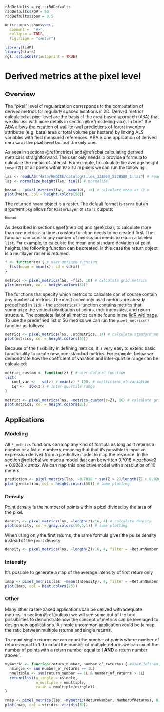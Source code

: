 ```r
r3dDefaults = rgl::r3dDefaults
r3dDefaults$FOV = 50
r3dDefaults$zoom = 0.5

knitr::opts_chunk$set(
  comment =  "#>", 
  collapse = TRUE,
  fig.align = "center")

library(lidR)
library(stars)
rgl::setupKnitr(autoprint = TRUE)
```

# Derived metrics at the pixel level {#aba}

## Overview {#aba-overview}

The "pixel" level of regularization corresponds to the computation of derived metrics for regularly spaced locations in 2D. Derived metrics calculated at pixel level are the basis of the area-based approach (ABA) that we discuss with more details in section \@ref(modeling-aba). In brief, the ABA allows the creation of wall-to-wall predictions of forest inventory attributes (e.g. basal area or total volume per hectare) by linking ALS variables with field measured references. ABA is one application of derived metrics at the pixel level but not the only one.

As seen in sections \@ref(metrics) and \@ref(cba) calculating derived metrics is straightforward. The user only needs to provide a formula to calculate the metric of interest. For example, to calculate the average height (`mean(Z)`) of all points within 10 x 10 m pixels we can run the following:

```r
las <- readLAS("data/ENGINE/catalog/tiles_338000_5238500_1.laz") # read file
las <- normalize_height(las, tin()) # normalize
```

```r
hmean <- pixel_metrics(las, ~mean(Z), 10) # calculate mean at 10 m
plot(hmean, col = height.colors(50))
```

The returned `hmean` object is a raster. The default format is `terra` but an argument `pkg` allows for `RasterLayer` or `stars` outputs:

```r
hmean
```

As described in sections \@ref(metrics) and \@ref(cba), to calculate more than one metric at a time a custom function needs to be created first. The function can contain any number of metrics but needs to return a labeled `list`. For example, to calculate the mean and standard deviation of point heights, the following function can be created. In this case the return object is a multilayer raster is returned.

```r
f <- function(x) { # user-defined fucntion
  list(mean = mean(x), sd = sd(x))
}

metrics <- pixel_metrics(las, ~f(Z), 10) # calculate grid metrics
plot(metrics, col = height.colors(50))
```

The functions that specify which metrics to calculate can of course contain any number of metrics. The most commonly used metrics are already predefined in `lidR` - the `stdmetrics()` function contains metrics that summarize the vertical distribution of points, their intensities, and return structure. The complete list of all metrics can be found in the [lidR wiki page]( https://github.com/Jean-Romain/lidR/wiki/stdmetrics). To use the predefined list of 56 metrics we can run the `pixel_metrics()` function as follows:

```r
metrics <- pixel_metrics(las, .stdmetrics, 10) # calculate standard metrics
plot(metrics, col = height.colors(50))
```

Because of the flexibility in defining metrics, it is very easy to extend basic functionality to create new, non-standard metrics. For example, below we demonstrate how the coefficient of variation and inter-quartile range can be calculated:

```r
metrics_custom <- function(z) { # user defined function
list(
   coef_var <-   sd(z) / mean(z) * 100, # coefficient of variation
   iqr <-  IQR(z)) # inter-quartile range
}

metrics <- pixel_metrics(las, ~metrics_custom(z=Z), 10) # calculate grid metrics
plot(metrics, col = height.colors(25))
```

## Applications {#aba-applications}

### Modeling {#aba-applications-modeling}

All `*_metrics` functions can map any kind of formula as long as it returns a number or a list of numbers, meaning that that it's possible to input an expression derived from a predictive model to map the resource. In the section \@ref(cba) we made a model that can be written $0.7018 \times pzabove2 + 0.9268 \times zmax$. We can map this predictive model with a resolution of 10 meters:

```r
prediction <- pixel_metrics(las, ~0.7018 * sum(Z > 2)/length(Z) + 0.9268 *max(Z), 20) # predicting model mapping
plot(prediction, col = height.colors(50)) # some plotting
```

### Density {#aba-applications-density}

Point density is the number of points within a pixel divided by the area of the pixel.

```r
density <- pixel_metrics(las, ~length(Z)/16, 4) # calculate density
plot(density, col = gray.colors(50,0,1)) # some plotting
```

When using only the first returns, the same formula gives the pulse density instead of the point density

```r
density <- pixel_metrics(las, ~length(Z)/16, 4, filter = ~ReturnNumber == 1L)
```

### Intensity {#aba-applications-intensity}

It's possible to generate a map of the average intensity of first return only

```r
imap <- pixel_metrics(las, ~mean(Intensity), 4, filter = ~ReturnNumber == 1L) # mapping average intensity
plot(imap, col = heat.colors(25))
```

### Other {#aba-applications-other}

Many other raster-based applications can be derived with adequate metrics. In section \@ref(outbox) we will see some out of the box possibilities to demonstrate how the concept of metrics can be leveraged to design new applications. A simple uncommon application could be to map the ratio between multiple returns and single returns. 

To count single returns we can count the number of points where number of returns equal to 1. To count the number of multiple returns we can count the number of points with a return number equal to 1 **AND** a return number above 1.

```r
mymetric <- function(return_number, number_of_returns) { #user-defined function
  nsingle <- sum(number_of_returns == 1L)
  nmultiple <- sum(return_number == 1L & number_of_returns > 1L)
  return(list(n_single = nsingle,
              n_multiple = nmultiple,
              ratio = nmultiple/nsingle))
}

rmap <- pixel_metrics(las, ~mymetric(ReturnNumber, NumberOfReturns), 8) # mapping retunrs
plot(rmap, col = viridis::viridis(50))
```
